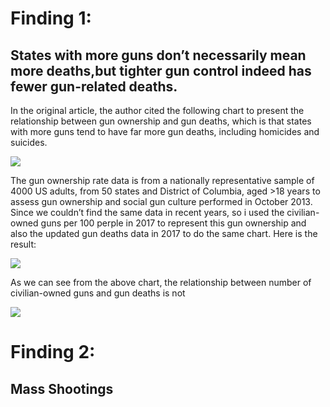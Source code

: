
# Finding 1:

## States with more guns don't necessarily mean more deaths,but tighter gun control indeed has fewer gun-related deaths.

In the original article, the author cited the following chart to present the relationship between gun ownership and gun deaths, which is that states with more guns tend to have far more gun deaths, including homicides and suicides. 

![](https://github.com/lpyuan/AddPics/blob/master/GunDeath.png)

The gun ownership rate data is from a nationally representative sample of 4000 US adults, from 50 states and District of Columbia, aged >18 years to assess gun ownership and social gun culture performed in October 2013. Since we couldn't find the same data in recent years, so i used the civilian-owned guns per 100 perple in 2017 to represent this gun ownership and also the updated gun deaths data in 2017 to do the same chart. Here is the result:

![](https://github.com/lpyuan/AddPics/blob/master/GunOwnership.png)

As we can see from the above chart, the relationship between number of civilian-owned guns and gun deaths is not 

![](https://github.com/lpyuan/AddPics/blob/master/GunControl.png)

# Finding 2:

## Mass Shootings


